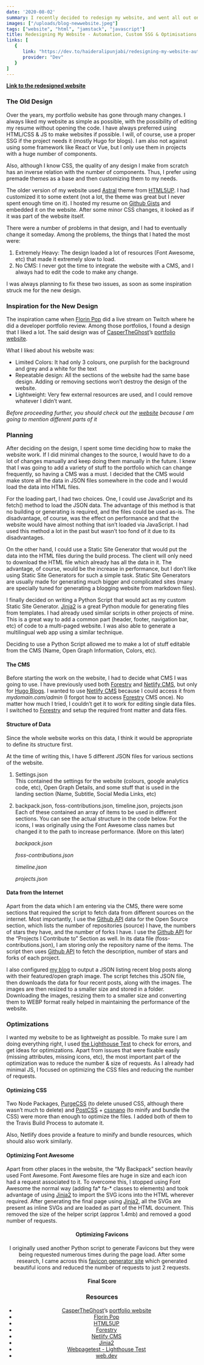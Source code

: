 ```yaml
---
date: '2020-08-02'
summary: I recently decided to redesign my website, and went all out on it. I made a small python script to act as a Static Site Generator and optimised it to the extreme.
images: ["/uploads/blog-newwebsite.jpeg"]
tags: ["website", "html", "jamstack", "javascript"]
title: Redesigning My Website - Automation, Custom SSG & Optimisations
links: [
   {
      link: "https://dev.to/haideralipunjabi/redesigning-my-website-automation-custom-ssg-optimisations-3h85",
      provider: "Dev"
   }
]
---
```


[**Link to the redesigned website**](https://haideralipunjabi.com)

### **The Old Design**

Over the years, my portfolio website has gone through many changes. I always liked my website as simple as possible, with the possibility of editing my resume without opening the code. I have always preferred using HTML/CSS & JS to make websites if possible. I will, of course, use a proper SSG if the project needs it (mostly Hugo for blogs). I am also not against using some framework like React or Vue, but I only use them in projects with a huge number of components.

Also, although I know CSS, the quality of any design I make from scratch has an inverse relation with the number of components. Thus, I prefer using premade themes as a base and then customizing them to my needs.

The older version of my website used [Astral](https://html5up.net/astral) theme from [HTML5UP](https://html5up.net/). I had customized it to some extent (not a lot, the theme was great but I never spent enough time on it). I hosted my resume on [Github Gists](https://gist.github.com/) and embedded it on the website. After some minor CSS changes, it looked as if it was part of the website itself.

There were a number of problems in that design, and I had to eventually change it someday. Among the problems, the things that I hated the most were:

1. Extremely Heavy: The design loaded a lot of resources (Font Awesome, etc) that made it extremely slow to load.
2. No CMS: I never got the time to integrate the website with a CMS, and I always had to edit the code to make any change.

I was always planning to fix these two issues, as soon as some inspiration struck me for the new design.

### **Inspiration for the New Design**

The inspiration came when [Florin Pop](https://www.florin-pop.com/) did a live stream on Twitch where he did a developer portfolio review. Among those portfolios, I found a design that I liked a lot. The said design was of [CasperTheGhost](https://github.com/dev-caspertheghost)’s [portfolio website](https://caspertheghost.me/).

What I liked about his website was:

* Limited Colors: It had only 3 colours, one purplish for the background and grey and a white for the text
* Repeatable design: All the sections of the website had the same base design. Adding or removing sections won’t destroy the design of the website.
* Lightweight: Very few external resources are used, and I could remove whatever I didn’t want.

_Before proceeding further, you should check out the_ [_website_](https://haideralipunjabi.com/) _because I am going to mention different parts of it_

### **Planning**

After deciding on the design, I spent some time deciding how to make the website work. If I did minimal changes to the source, I would have to do a lot of changes manually and keep doing them manually in the future. I knew that I was going to add a variety of stuff to the portfolio which can change frequently, so having a CMS was a must. I decided that the CMS would make store all the data in JSON files somewhere in the code and I would load the data into HTML files.

For the loading part, I had two choices. One, I could use JavaScript and its fetch() method to load the JSON data. The advantage of this method is that no building or generating is required, and the files could be used as-is. The disadvantage, of course, was the effect on performance and that the website would have almost nothing that isn’t loaded via JavaScript. I had used this method a lot in the past but wasn’t too fond of it due to its disadvantages.

On the other hand, I could use a Static Site Generator that would put the data into the HTML files during the build process. The client will only need to download the HTML file which already has all the data in it. The advantage, of course, would be the increase in performance, but I don’t like using Static Site Generators for such a simple task. Static Site Generators are usually made for generating much bigger and complicated sites (many are specially tuned for generating a blogging website from markdown files).

I finally decided on writing a Python Script that would act as my custom Static Site Generator. [Jinja2](https://jinja.palletsprojects.com/) is a great Python module for generating files from templates. I had already used similar scripts in other projects of mine. This is a great way to add a common part (header, footer, navigation bar, etc) of code to a multi-paged website. I was also able to generate a multilingual web app using a similar technique.

Deciding to use a Python Script allowed me to make a lot of stuff editable from the CMS (Name, Open Graph Information, Colors, etc).

#### **The CMS**

Before starting the work on the website, I had to decide what CMS I was going to use. I have previously used both [Forestry](https://forestry.io/) and [Netlify CMS](https://www.netlifycms.org/), but only for [Hugo Blogs](https://gohugo.io/). I wanted to use [Netlify CMS](https://www.netlifycms.org/) because I could access it from _mydomain.com/admin_ (I forgot how to access [Forestry](https://forestry.io/) CMS once). No matter how much I tried, I couldn’t get it to work for editing single data files. I switched to [Forestry](https://forestry.io/) and setup the required front matter and data files.

#### **Structure of Data**

Since the whole website works on this data, I think it would be appropriate to define its structure first.

At the time of writing this, I have 5 different JSON files for various sections of the website.

1. Settings.json  
   This contained the settings for the website (colours, google analytics code, etc), Open Graph Details, and some stuff that is used in the landing section (Name, Subtitle, Social Media Links, etc)
2. backpack.json, foss-contributions.json, timeline.json, projects.json  
   Each of these contained an array of items to be used in different sections. You can see the actual structure in the code below. For the icons, I was originally using the Font Awesome class names but changed it to the path to increase performance. (More on this later)

   _backpack.json_
   <Github repo="haideralipunjabi/portfolio-v2" file="data/backpack.json" lang="json" subLines="3-6" showLineNumbers={true}/>

   _foss-contributions.json_
   <Github repo="haideralipunjabi/portfolio-v2" file="data/foss-contributions.json" lang="json" subLines="3-6" showLineNumbers={true}/>

   _timeline.json_
   <Github repo="haideralipunjabi/portfolio-v2" file="data/timeline.json" lang="json" subLines="3-7" showLineNumbers={true}/>

   _projects.json_
   <Github repo="haideralipunjabi/portfolio-v2" file="data/projects.json" lang="json" subLines="3-17" showLineNumbers={true}/>

#### **Data from the Internet**

Apart from the data which I am entering via the CMS, there were some sections that required the script to fetch data from different sources on the internet. Most importantly, I use the [Github API](https://docs.github.com/en/rest) data for the Open Source section, which lists the number of repositories (source) I have, the numbers of stars they have, and the number of forks I have. I use the [Github API](https://docs.github.com/en/rest) for the “Projects I Contribute to” Section as well. In its data file (foss-contributions.json), I am storing only the repository name of the items. The script then uses [Github API](https://docs.github.com/en/rest) to fetch the description, number of stars and forks of each project.

<Github repo="haideralipunjabi/portfolio-v2" file=".travis/build.py" lang="python" subLines="33-63" showLineNumbers={true}/>

I also configured [my blog](https://blog.haideralipunjabi.com) to output a JSON listing recent blog posts along with their featured/open graph image. The script fetches this JSON file, then downloads the data for four recent posts, along with the images. The images are then resized to a smaller size and stored in a folder. Downloading the images, resizing them to a smaller size and converting them to WEBP format really helped in maintaining the performance of the website.

<Github repo="haideralipunjabi/portfolio-v2" file=".travis/build.py" lang="python" subLines="18-29" showLineNumbers={true}/>

### **Optimizations**

I wanted my website to be as lightweight as possible. To make sure I am doing everything right, I used [the Lighthouse Test](https://www.webpagetest.org/lighthouse) to check for errors, and get ideas for optimizations. Apart from issues that were fixable easily (missing attributes, missing icons, etc), the most important part of the optimization was to reduce the number & size of requests. As I already had minimal JS, I focused on optimizing the CSS files and reducing the number of requests.

#### **Optimizing CSS**

Two Node Packages, [PurgeCSS](https://purgecss.com/) (to delete unused CSS, although there wasn’t much to delete) and [PostCSS](https://postcss.org/) + [cssnano](https://cssnano.co/) (to minify and bundle the CSS) were more than enough to optimize the files. I added both of them to the Travis Build Process to automate it.

Also, Netlify does provide a feature to minify and bundle resources, which should also work similarly.

#### **Optimizing Font Awesome**

Apart from other places in the website, the “My Backpack” section heavily used Font Awesome. Font Awesome files are huge in size and each icon had a request associated to it. To overcome this, I stopped using Font Awesome the normal way (adding fa* fa-* classes to elements) and took advantage of using [Jinja2](https://jinja.palletsprojects.com/) to import the SVG icons into the HTML wherever required. After generating the final page using [Jinja2](https://jinja.palletsprojects.com/), all the SVGs are present as inline SVGs and are loaded as part of the HTML document. This removed the size of the helper script (approx 1.4mb) and removed a good number of requests.

<Imgur id="ez2hCDy" ext="png" class="image-resp" align="center" title="Screenshot of My Backpack Section" /> 

#### **Optimizing Favicons**

I originally used another Python script to generate Favicons but they were being requested numerous times during the page load. After some research, I came across this [favicon generator site](https://realfavicongenerator.net/) which generated beautiful icons and reduced the number of requests to just 2 requests.

#### Final Score

<Imgur id="4cweeeV" ext="png" class="image-resp" align="center" title="Final Lighthouse Score" />

### Resources

* [CasperTheGhost](https://github.com/dev-caspertheghost)’s [portfolio website](https://caspertheghost.me/)
* [Florin Pop](https://www.florin-pop.com/)
* [HTML5UP](https://html5up.net/)
* [Forestry](https://forestry.io/)
* [Netlify CMS](https://www.netlifycms.org/)
* [Jinja2](https://jinja.palletsprojects.com/)
* [Webpagetest - Lighthouse Test](https://www.webpagetest.org/lighthouse)
* [web.dev](https://web.dev/)